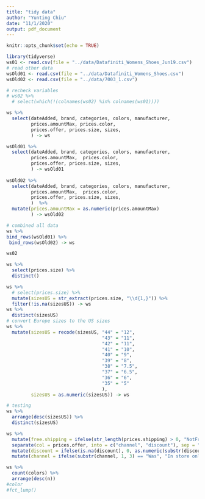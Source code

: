 ```yaml
---
title: "tidy data"
author: "Yunting Chiu"
date: "11/1/2020"
output: pdf_document
---
```


```r
knitr::opts_chunk$set(echo = TRUE)
```

```r
library(tidyverse)
ws01 <- read.csv(file = "../data/Datafiniti_Womens_Shoes_Jun19.csv")
# read other data
wsOld01 <- read.csv(file = "../data/Datafiniti_Womens_Shoes.csv")
wsOld02 <- read.csv(file = "../data/7003_1.csv")  
```

```r
# recheck variables
# ws02 %>% 
  # select(which(!(colnames(ws02) %in% colnames(ws01))))

ws %>%
  select(dateAdded, brand, categories, colors, manufacturer,
         prices.amountMax, prices.color, 
         prices.offer, prices.size, sizes,
         ) -> ws

wsOld01 %>%
  select(dateAdded, brand, categories, colors, manufacturer,
         prices.amountMax,  prices.color, 
         prices.offer, prices.size, sizes,
         ) -> wsOld01
  
wsOld02 %>%
  select(dateAdded, brand, categories, colors, manufacturer,
         prices.amountMax,  prices.color, 
         prices.offer, prices.size, sizes,
         )  %>%
  mutate(prices.amountMax = as.numeric(prices.amountMax)
         ) -> wsOld02

# combined all data
ws %>%
bind_rows(wsOld01) %>%
 bind_rows(wsOld02) -> ws

```
```r
ws02
```

```r
ws %>%
  select(prices.size) %>%
  distinct()
```

```r
ws %>%
  # select(prices.size) %>%
  mutate(sizesUS = str_extract(prices.size, "\\d{1,}")) %>%
  filter(!is.na(sizesUS)) -> ws
ws %>%
  distinct(sizesUS) 
# convert Europe sizes to the US sizes
ws %>%
  mutate(sizesUS = recode(sizesUS, "44" = "12",
                                   "43" = "11",
                                   "42" = "11",
                                   "41" = "10", 
                                   "40" = "9",
                                   "39" = "8",
                                   "38" = "7.5",
                                   "37" = "6.5",
                                   "36" = "6",
                                   "35" = "5"
                                   ),
         sizesUS = as.numeric(sizesUS)) -> ws
```

```r
# testing
ws %>%
  arrange(desc(sizesUS)) %>%
  distinct(sizesUS)
```

```r
ws %>%
  mutate(free.shipping = ifelse(str_length(prices.shipping) > 0, "NotFree", "Free"))%>%
  separate(col = prices.offer, into = c("channel", "discount"), sep = ":")%>%
  mutate(discount = ifelse(is.na(discount), 0, as.numeric(substr(discount, 1, str_length(discount)-5))/100)) %>%
  mutate(channel = ifelse(substr(channel, 1, 3) == "Was", "In store only", channel)) -> ws

ws %>%
  count(colors) %>%
  arrange(desc(n))
#color 
#fct_lump()
```

